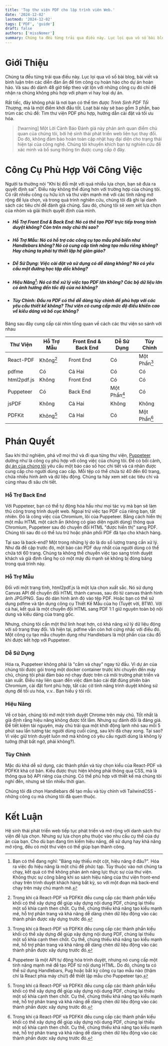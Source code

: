 ```yaml
---
title: 'Top thư viện PDF cho lập trình viên Web.'
date: '2024-12-02'
lastmod: '2024-12-02'
tags: ['PDF', 'guide']
draft: false
authors: ['missNomer']
summary: Chúng ta đều từng trải qua điều này. Lục lọi qua vô số bài blog, bài viết và bình luận trên các diễn đàn ẩn để tìm công cụ...
---
```


# Giới Thiệu

Chúng ta đều từng trải qua điều này. Lục lọi qua vô số bài blog, bài viết và bình luận trên các diễn đàn ẩn để tìm công cụ hoàn hảo cho dự án hoàn hảo. Và sau đó dành 48 giờ tiếp theo vật lộn với những công cụ đó chỉ để nhận ra chúng không phù hợp với phạm vi hay loại dự án.

Rất tiếc, đây không phải là nơi bạn có thể tìm được _Trình Sinh PDF Tối Thượng_, mà là một điểm khởi đầu tốt. Loạt bài này sẽ bao gồm 3 phần, bao trùm các chủ đề: Tìm thư viện PDF phù hợp, hướng dẫn cài đặt và tối ưu hóa.

> [!warning] Một Lời Cảnh Báo
> Đánh giá này phản ánh quan điểm chủ quan của chúng tôi, bởi hệ sinh thái phát triển web liên tục thay đổi. Do đó, không đảm bảo hoàn toàn cập nhật hay đại diện cho trạng thái hiện tại của công nghệ. Chúng tôi khuyến khích bạn tự nghiên cứu để xác minh và bổ sung thông tin được cung cấp ở đây.

# Công Cụ Phù Hợp Với Công Việc

Người ta thường nói "Khi bị đối mặt với quá nhiều lựa chọn, bạn sẽ đưa ra quyết định sai". Điều này không thể đúng hơn với trường hợp của chúng tôi. Có rất nhiều công cụ hữu ích và thư viện mạnh mẽ với các tính năng mở rộng để lựa chọn, và trong quá trình nghiên cứu, chúng tôi đã ghi lại danh sách các tiêu chí để đánh giá chúng. Sau đó, chúng tôi sẽ xem xét lựa chọn của nhóm và giải thích quyết định của mình.

- ##### **Hỗ Trợ Front End & Back End**: Nó có thể tạo PDF trực tiếp trong trình duyệt không? Còn trên máy chủ thì sao?

- ##### **Hỗ Trợ Mẫu**: Nó có hỗ trợ các công cụ tạo mẫu phổ biến như Handlebars không? Nó có cung cấp tính năng tạo mẫu riêng không? Hay chúng ta phải tự thiết lập hệ giàn giáo?

- ##### **Dễ Sử Dụng**: Việc cài đặt và sử dụng có dễ dàng không? Nó có yêu cầu một đường học tập dốc không?

- ##### **Hiệu Năng[^3]**: Nó có thể xử lý việc tạo PDF lớn không? Các bộ dữ liệu lớn có ảnh hưởng đến tốc độ của nó không?

- ##### **Tùy Chỉnh**: Đầu ra PDF có thể dễ dàng tùy chỉnh để phù hợp với các yêu cầu thiết kế không? Thư viện có cung cấp mức độ điều khiển cao về kiểu dáng và bố cục không?

Bảng sau đây cung cấp cái nhìn tổng quan về cách các thư viện so sánh với nhau

| Thư Viện    | Hỗ Trợ Mẫu | Front End & Back End | Dễ Sử Dụng   | Tùy Chỉnh    |
| ----------- | ---------- | -------------------- | ------------ | ------------ |
| React-PDF   | Không[^1]  | Front End            | Có           | Một Phần[^1] |
| pdfme       | Có         | Cả Hai               | Có           | Có           |
| html2pdf.js | Không      | Front End            | Có           | Có           |
| Puppeteer   | Có         | Back End             | Một Phần[^2] | Có           |
| jsPDF       | Không      | Cả Hai               | Không        | Không        |
| PDFKit      | Không[^1]  | Cả Hai               | Có           | Một Phần[^1] |

[^1]: Trong khi cả React-PDF và PDFKit đều cung cấp các thành phần kiểu khối có thể xây dựng để giúp xây dựng nội dung PDF, chúng lại thiếu một số khía cạnh then chốt. Cụ thể, chúng thiếu khả năng tạo kiểu mạnh mẽ, hỗ trợ phân trang và khả năng dễ dàng chèn dữ liệu động vào các thành phần được xây dựng trước đó.

[^2]: Puppeteer là một API tự động hóa trình duyệt, nhưng nó cung cấp một tính năng mạnh mẽ để tạo PDF từ nội dung HTML. Do đó, chúng ta có thể sử dụng Handlebars, Pug hoặc bất kỳ công cụ tạo mẫu nào (thậm chí là React phía máy chủ!) để thiết lập mẫu cho Puppeteer tạo.

[^3]: Bạn có thể đang nghĩ: "Bảng này thiếu một cột, hiệu năng ở đâu?". Hóa ra việc đo hiệu năng là một chủ đề phức tạp. Tùy thuộc vào nơi chúng ta chạy, kết quả có thể không phản ánh năng lực thực sự của thư viện. Không thực sự công bằng khi so sánh hiệu năng của thư viện front-end chạy trên trình duyệt khách hàng bất kỳ, so với một đoạn mã back-end chạy trên máy chủ mạnh mẽ.

# Phán Quyết

Sau khi thử nghiệm, phá vỡ mọi thứ và đi qua từng thư viện, [Puppeteer](https://pptr.dev/) dường như là công cụ phù hợp với công việc của chúng tôi.
Để có bối cảnh, [dự án của chúng tôi](https://frontend.gnhteam.com) yêu cầu một báo cáo số học chi tiết và cá nhân được cung cấp cho người dùng cao cấp. Mỗi tệp có thể chứa từ 40 đến 60 trang, chứa nhiều hình ảnh và dữ liệu động.
Chúng ta hãy xem xét các tiêu chí và cùng nhau đi sâu chi tiết.

### Hỗ Trợ Back End

Với Puppeteer, bạn có thể tự động hóa hầu như mọi tác vụ mà bạn sẽ làm thủ công trong trình duyệt web. Ngoại trừ việc tạo PDF của riêng bạn, tất nhiên. Đó là công việc của Chromium, lõi của Puppeteer. Bằng cách hiển thị một mẫu HTML một cách ẩn (không có giao diện người dùng) thông qua Chromium, Puppeteer sau đó chuyển đổi HTML "được hiển thị" sang PDF. Chúng tôi sau đó có thể lưu trữ hoặc phân phối PDF đã tạo cho khách hàng.

Tại sao là back-end? Một trong những lý do là do số lượng trang cần xử lý. Như đã đề cập trước đó, một báo cáo PDF duy nhất của người dùng có thể chứa tới 60 trang. Chúng ta không thể chuyển việc tạo sang trình duyệt khách và giả định rằng họ có một máy đủ mạnh sẽ không bị đóng băng trong quá trình này.

### Hỗ Trợ Mẫu

Đối với một trang tĩnh, html2pdf.js là một lựa chọn xuất sắc. Nó sử dụng Canvas API để chuyển đổi HTML thành canvas, sau đó từ canvas thành hình ảnh JPG/PNG. Sau đó dán hình ảnh đó vào tệp PDF.
Hoặc bạn có thể sử dụng pdfme và tận dụng công cụ Thiết Kế Mẫu của họ (Tuyệt vời, BTW).
Với cả hai, kết quả là một chuyển đổi HTML sang PDF 1:1 giữ nguyên toàn bộ nội dung và kiểu dáng của trang gốc.

Nhưng, chúng tôi cần một thứ linh hoạt hơn, có khả năng xử lý dữ liệu động với số trang thay đổi. Và hiện tại, pdfme vẫn còn hơi cứng nhắc với điều đó. Một công cụ tạo mẫu chuyên dụng như Handlebars là một phần của câu đố khi được kết hợp với Puppeteer.

### Dễ Sử Dụng

Hóa ra, Puppeteer không phải là "cắm và chạy" ngay từ đầu. Vì dự án của chúng tôi được gói trong một docker container trước khi chuyển đến máy chủ, chúng tôi phải đảm bảo nó chạy được trên cả môi trường phát triển và sản xuất. Điều này liên quan đến việc đảm bảo cài đặt đúng phiên bản Chromium, cài đặt font phù hợp, tắt các cờ tính năng trình duyệt không sử dụng để tối ưu hóa, v.v.. Bạn hiểu ý tôi rồi.

### Hiệu Năng

Về cơ bản, chúng tôi mở một trình duyệt Chrome trên máy chủ. Tốt nhất là giả định rằng hiệu năng không được tốt lắm. Nhưng sự đánh đổi là đáng giá. Để tiết kiệm tài nguyên, máy chủ trải qua một khởi động lạnh nhỏ sau mỗi 5 phút sau lần tương tác người dùng cuối cùng, sau khi đã chạy xong. Tại sao? Vì việc giữ trình duyệt luôn mở mà không có yêu cầu người dùng là không lý tưởng (thật bất ngờ, phải không?).

### Tùy Chỉnh

Mặc dù khá dễ sử dụng, các thành phần và tùy chọn kiểu của React-PDF và PDFKit khá cơ bản. Kiểu được thực hiện không phải thông qua CSS, mà là thông qua bộ API riêng của chúng. Có thể phù hợp với thiết kế mà chúng tôi nghĩ đến, nhưng sẽ tốn nhiều thời gian.

Chúng tôi đã chọn Handlebars để tạo mẫu và tùy chỉnh với TailwindCSS - những công cụ mà chúng tôi đã quen thuộc.

# Kết Luận

Hệ sinh thái phát triển web tiếp tục phát triển và mở rộng với danh sách thư viện để lựa chọn. Nhưng sự lựa chọn phụ thuộc vào nhu cầu cụ thể của dự án của bạn. Cho dù bạn đang tìm kiếm hiệu năng, dễ sử dụng hay khả năng mở rộng, đều có một thư viện có thể giúp bạn thành công.
